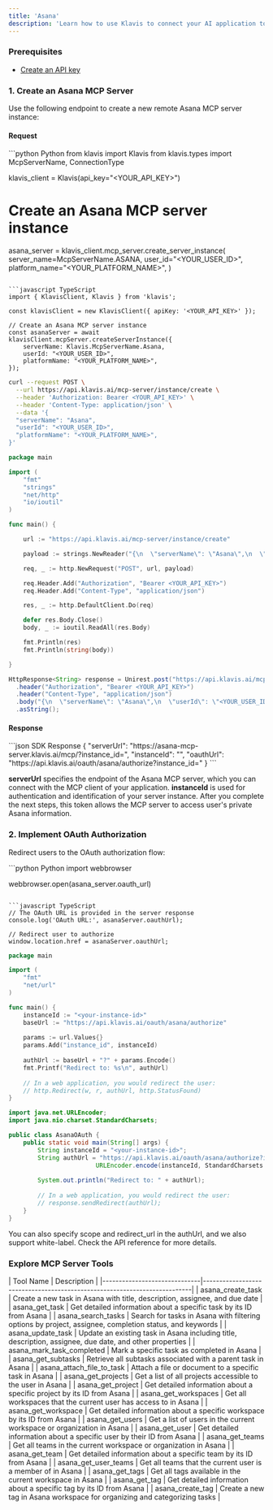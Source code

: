 ```yaml
---
title: 'Asana'
description: 'Learn how to use Klavis to connect your AI application to Asana MCP Server'
---
```




### Prerequisites

- [Create an API key](https://www.klavis.ai/home/api-keys)

### 1. Create an Asana MCP Server

Use the following endpoint to create a new remote Asana MCP server instance:

#### Request
<CodeGroup>
```python Python
from klavis import Klavis
from klavis.types import McpServerName, ConnectionType

klavis_client = Klavis(api_key="<YOUR_API_KEY>")

# Create an Asana MCP server instance
asana_server = klavis_client.mcp_server.create_server_instance(
    server_name=McpServerName.ASANA,
    user_id="<YOUR_USER_ID>",
    platform_name="<YOUR_PLATFORM_NAME>",
)
```

```javascript TypeScript
import { KlavisClient, Klavis } from 'klavis';

const klavisClient = new KlavisClient({ apiKey: '<YOUR_API_KEY>' });

// Create an Asana MCP server instance
const asanaServer = await klavisClient.mcpServer.createServerInstance({
    serverName: Klavis.McpServerName.Asana,
    userId: "<YOUR_USER_ID>",
    platformName: "<YOUR_PLATFORM_NAME>",
});
```

```bash cURL
curl --request POST \
  --url https://api.klavis.ai/mcp-server/instance/create \
  --header 'Authorization: Bearer <YOUR_API_KEY>' \
  --header 'Content-Type: application/json' \
  --data '{
  "serverName": "Asana",
  "userId": "<YOUR_USER_ID>",
  "platformName": "<YOUR_PLATFORM_NAME>",
}'
```



```go Go
package main

import (
	"fmt"
	"strings"
	"net/http"
	"io/ioutil"
)

func main() {

	url := "https://api.klavis.ai/mcp-server/instance/create"

	payload := strings.NewReader("{\n  \"serverName\": \"Asana\",\n  \"userId\": \"<YOUR_USER_ID>\",\n  \"platformName\": \"<YOUR_PLATFORM_NAME>\",\n }")

	req, _ := http.NewRequest("POST", url, payload)

	req.Header.Add("Authorization", "Bearer <YOUR_API_KEY>")
	req.Header.Add("Content-Type", "application/json")

	res, _ := http.DefaultClient.Do(req)

	defer res.Body.Close()
	body, _ := ioutil.ReadAll(res.Body)

	fmt.Println(res)
	fmt.Println(string(body))

}
```

```java Java
HttpResponse<String> response = Unirest.post("https://api.klavis.ai/mcp-server/instance/create")
  .header("Authorization", "Bearer <YOUR_API_KEY>")
  .header("Content-Type", "application/json")
  .body("{\n  \"serverName\": \"Asana\",\n  \"userId\": \"<YOUR_USER_ID>\",\n  \"platformName\": \"<YOUR_PLATFORM_NAME>\",\n}")
  .asString();
```
</CodeGroup>

#### Response
<CodeGroup>
```json SDK Response
{
  "serverUrl": "https://asana-mcp-server.klavis.ai/mcp/?instance_id=<instance-id>",
  "instanceId": "<instance-id>",
  "oauthUrl": "https://api.klavis.ai/oauth/asana/authorize?instance_id=<instance-id>"
}
```
</CodeGroup>


<Check> **serverUrl** specifies the endpoint of the Asana MCP server, which you can connect with the MCP client of your application.</Check>
<Note> **instanceId** is used for authentication and identification of your server instance. After you complete the next steps, this token allows the MCP server to access user's private Asana information.</Note>


### 2. Implement OAuth Authorization

Redirect users to the OAuth authorization flow:

<CodeGroup>
```python Python
import webbrowser

webbrowser.open(asana_server.oauth_url)
```

```javascript TypeScript
// The OAuth URL is provided in the server response
console.log('OAuth URL:', asanaServer.oauthUrl);

// Redirect user to authorize
window.location.href = asanaServer.oauthUrl;
```



```go Go
package main

import (
    "fmt"
    "net/url"
)

func main() {
    instanceId := "<your-instance-id>"
    baseUrl := "https://api.klavis.ai/oauth/asana/authorize"
    
    params := url.Values{}
    params.Add("instance_id", instanceId)
    
    authUrl := baseUrl + "?" + params.Encode()
    fmt.Printf("Redirect to: %s\n", authUrl)
    
    // In a web application, you would redirect the user:
    // http.Redirect(w, r, authUrl, http.StatusFound)
}
```

```java Java
import java.net.URLEncoder;
import java.nio.charset.StandardCharsets;

public class AsanaOAuth {
    public static void main(String[] args) {
        String instanceId = "<your-instance-id>";
        String authUrl = "https://api.klavis.ai/oauth/asana/authorize?instance_id=" + 
                        URLEncoder.encode(instanceId, StandardCharsets.UTF_8);
        
        System.out.println("Redirect to: " + authUrl);
        
        // In a web application, you would redirect the user:
        // response.sendRedirect(authUrl);
    }
}
```


</CodeGroup>

<Tip>
You can also specify scope and redirect_url in the authUrl, and we also support white-label. Check the API reference for more details.
</Tip>

### Explore MCP Server Tools

<Accordion title="Tools Information">
| Tool Name                    | Description                                                              |
|------------------------------|--------------------------------------------------------------------------|
| asana_create_task                   | Create a new task in Asana with title, description, assignee, and due date |
| asana_get_task                      | Get detailed information about a specific task by its ID from Asana      |
| asana_search_tasks                  | Search for tasks in Asana with filtering options by project, assignee, completion status, and keywords |
| asana_update_task                   | Update an existing task in Asana including title, description, assignee, due date, and other properties |
| asana_mark_task_completed           | Mark a specific task as completed in Asana                               |
| asana_get_subtasks                  | Retrieve all subtasks associated with a parent task in Asana             |
| asana_attach_file_to_task           | Attach a file or document to a specific task in Asana                    |
| asana_get_projects                  | Get a list of all projects accessible to the user in Asana              |
| asana_get_project                   | Get detailed information about a specific project by its ID from Asana   |
| asana_get_workspaces                | Get all workspaces that the current user has access to in Asana         |
| asana_get_workspace                 | Get detailed information about a specific workspace by its ID from Asana |
| asana_get_users                     | Get a list of users in the current workspace or organization in Asana    |
| asana_get_user                      | Get detailed information about a specific user by their ID from Asana    |
| asana_get_teams                     | Get all teams in the current workspace or organization in Asana          |
| asana_get_team                      | Get detailed information about a specific team by its ID from Asana      |
| asana_get_user_teams                | Get all teams that the current user is a member of in Asana             |
| asana_get_tags                      | Get all tags available in the current workspace in Asana                |
| asana_get_tag                       | Get detailed information about a specific tag by its ID from Asana       |
| asana_create_tag                    | Create a new tag in Asana workspace for organizing and categorizing tasks |
</Accordion> 
